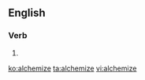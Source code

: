 ==English==

===Verb===
{{en-verb|alchemiz|es}}

# {{alternative spelling of|alchemise}}

[[ko:alchemize]]
[[ta:alchemize]]
[[vi:alchemize]]